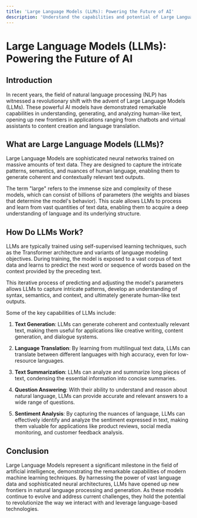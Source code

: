 ```yaml
---
title: 'Large Language Models (LLMs): Powering the Future of AI'
description: 'Understand the capabilities and potential of Large Language Models, the driving force behind state-of-the-art natural language processing and generation.'
---
```

# Large Language Models (LLMs): Powering the Future of AI

## Introduction

In recent years, the field of natural language processing (NLP) has witnessed a revolutionary shift with the advent of Large Language Models (LLMs). These powerful AI models have demonstrated remarkable capabilities in understanding, generating, and analyzing human-like text, opening up new frontiers in applications ranging from chatbots and virtual assistants to content creation and language translation.

## What are Large Language Models (LLMs)?

Large Language Models are sophisticated neural networks trained on massive amounts of text data. They are designed to capture the intricate patterns, semantics, and nuances of human language, enabling them to generate coherent and contextually relevant text outputs.

The term "large" refers to the immense size and complexity of these models, which can consist of billions of parameters (the weights and biases that determine the model's behavior). This scale allows LLMs to process and learn from vast quantities of text data, enabling them to acquire a deep understanding of language and its underlying structure.

## How Do LLMs Work?

LLMs are typically trained using self-supervised learning techniques, such as the Transformer architecture and variants of language modeling objectives. During training, the model is exposed to a vast corpus of text data and learns to predict the next word or sequence of words based on the context provided by the preceding text.

This iterative process of predicting and adjusting the model's parameters allows LLMs to capture intricate patterns, develop an understanding of syntax, semantics, and context, and ultimately generate human-like text outputs.

Some of the key capabilities of LLMs include:

1. **Text Generation**: LLMs can generate coherent and contextually relevant text, making them useful for applications like creative writing, content generation, and dialogue systems.

2. **Language Translation**: By learning from multilingual text data, LLMs can translate between different languages with high accuracy, even for low-resource languages.

3. **Text Summarization**: LLMs can analyze and summarize long pieces of text, condensing the essential information into concise summaries.

4. **Question Answering**: With their ability to understand and reason about natural language, LLMs can provide accurate and relevant answers to a wide range of questions.

5. **Sentiment Analysis**: By capturing the nuances of language, LLMs can effectively identify and analyze the sentiment expressed in text, making them valuable for applications like product reviews, social media monitoring, and customer feedback analysis.


## Conclusion

Large Language Models represent a significant milestone in the field of artificial intelligence, demonstrating the remarkable capabilities of modern machine learning techniques. By harnessing the power of vast language data and sophisticated neural architectures, LLMs have opened up new frontiers in natural language processing and generation. As these models continue to evolve and address current challenges, they hold the potential to revolutionize the way we interact with and leverage language-based technologies.